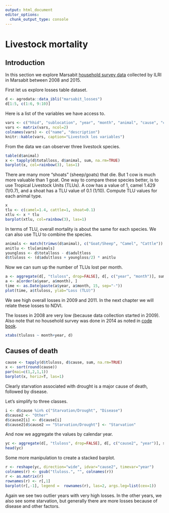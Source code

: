 ```yaml
---
output: html_document
editor_options: 
  chunk_output_type: console
---
```

# Livestock mortality

## Introduction

In this section we explore Marsabit [household survey data](http://data.ilri.org/portal/dataset/ibli-marsabit-r1) collected by ILRI in Marsabit between 2008 and 2015. 

First let us explore losses table dataset.

```r
d <- agrodata::data_ibli("marsabit_losses")
d[1:5, c(1:6, 9:10)]
```

Here is a list of the variables we have access to.

```r
vars <- c("hhid", "sublocation", "year", "month", "animal", "cause", "cause_other", "where", "totalloss", "adultloss", "unique household ID", "sublocation name", "year of loss event", "month of loss event", "animal species", "cause of loss", "other causes not on list", "at base or satellite camp?", "number of animals lost?", "number of adult animals lost (>= 3 years for cattle/camel, >= 6 months for sheep/goat)")
vars <- matrix(vars, ncol=2)
colnames(vars) <- c("name", "description")
knitr::kable(vars, caption="Livestock los variables")
```

From the data we can observer three livestock species.

```r
table(d$animal)
x <- tapply(d$totalloss, d$animal, sum, na.rm=TRUE)
barplot(x, col=rainbow(3), las=1)
```

There are many more "shoats" (sheep/goats) that die. But 1 cow is much more valuable than 1 goat. One way to compare these species better, is to use Tropical Livestock Units (TLUs). A cow has a value of 1, camel 1.429 (1/0.7), and a shoat has a TLU value of 0.1 (1/10). Compute TLU values for each animal type.

```r
x
tlu <- c(camel=1.4, cattle=1, shoat=0.1)
xtlu <- x * tlu
barplot(xtlu, col=rainbow(3), las=1)
```

In terms of TLU, overall mortality is about the same for each species. We can also use TLU to combine the species. 

```r
animals <- match(trimws(d$animal), c("Goat/Sheep", "Camel", "Cattle"))
anitlu <- tlu[animals]
youngloss <- d$totalloss - d$adultloss
d$tluloss <- (d$adultloss + youngloss/2) * anitlu

```

Now we can sum up the number of TLUs lost per month.

```r
a <- aggregate(d[, "tluloss", drop=FALSE], d[, c("year", "month")], sum, na.rm=TRUE)
a <- a[order(a$year, a$month), ]
time <- as.Date(paste(a$year, a$month, 15, sep="-"))
plot(time, a$tluloss, ylab="Loss (TLU)")
```

We see high overall losses in 2009 and 2011. In the next chapter we will relate these losses to NDVI.

The losses in 2008 are very low (because data collection started in 2009). Also note that no household survey was done in 2014 as noted in [code book](http://data.ilri.org/portal/dataset/ibli-marsabit-r1).

```r
xtabs(tluloss ~ month+year, d)
```


## Causes of death

```r
cause <- tapply(d$tluloss, d$cause, sum, na.rm=TRUE)
x <- sort(round(cause))
par(mai=c(1,2,1,1))
barplot(x, horiz=T, las=1)
```

Clearly starvation associated with drought is a major cause of death, followed by disease.

Let's simplify to three classes. 

```r
i <- d$cause %in% c("Starvation/Drought", "Disease")
d$cause2 <- "Other"
d$cause2[i] <- d$cause[i]
d$cause2[d$cause2 == "Starvation/Drought"] <- "Starvation"
```

And now we aggregate the values by calendar year.

```r
yc <- aggregate(d[, "tluloss", drop=FALSE], d[, c("cause2", "year")], sum, na.rm=TRUE)
head(yc)
```

Some more manipulation to create a stacked barplot.

```r
r <- reshape(yc, direction="wide", idvar="cause2", timevar="year")
colnames(r) <- gsub("tluloss.", "", colnames(r))
r <- as.matrix(r)
rownames(r) <- r[,1]
barplot(r[,-1], legend =  rownames(r), las=2, args.leg=list(cex=1))
```

Again we see two outlier years with very high losses. In the other years, we also see some starvation, but generally there are more losses because of disease and other factors. 


